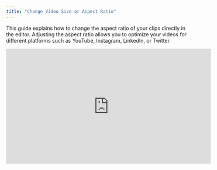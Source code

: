 ```yaml
---
title: "Change Video Size or Aspect Ratio"
---
```


This guide explains how to change the aspect ratio of your clips directly in the editor. Adjusting the aspect ratio allows you to optimize your videos for different platforms such as YouTube, Instagram, LinkedIn, or Twitter.

<iframe width="560" height="315" src="https://www.youtube.com/embed/d1uODwTDlh8?si=sPatNzhPYXrwWq0g" title="YouTube video player" frameborder="0" allow="accelerometer; autoplay; clipboard-write; encrypted-media; gyroscope; picture-in-picture; web-share" referrerpolicy="strict-origin-when-cross-origin" allowfullscreen />

---

### Steps to Change Aspect Ratio

**Step 1:** Open the editor for the clip you want to adjust.

![Edit Captions1 Jp](/images/edit-captions1.jpg)

**Step 2:** On the top ribbon, click the aspect ratio button (it will display the current ratio, such as Portrait).

![Aspect Ratio9 Jp](/images/aspect-ratio9.jpg)

**Step 3:** Choose your desired aspect ratio:

- **Landscape (16:9)** – Best for YouTube and widescreen platforms.
- **Square (1:1)** – Great for LinkedIn, Facebook, and Twitter.
- **Portrait (9:16)** – Ideal for Instagram Stories, TikTok, and Reels.

![Aspect Ratio10 Jp](/images/aspect-ratio10.jpg)

**Step 4:** Your clip will instantly update to the selected aspect ratio. You can switch back anytime as needed.

![Aspect Ratio11 Jp](/images/aspect-ratio11.jpg)

---

That’s it\! With just a few clicks, you can resize your video to match the requirements of any social media platform.